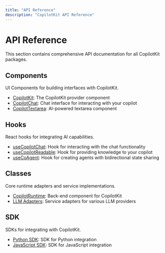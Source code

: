 ```yaml
---
title: "API Reference"
description: "CopilotKit API Reference"
---
```


# API Reference

This section contains comprehensive API documentation for all CopilotKit packages.

## Components

UI Components for building interfaces with CopilotKit.

- [CopilotKit](/reference/components/react-core): The CopilotKit provider component
- [CopilotChat](/reference/components/react-ui): Chat interface for interacting with your copilot
- [CopilotTextarea](/reference/components/react-textarea): AI-powered textarea component

## Hooks

React hooks for integrating AI capabilities.

- [useCopilotChat](/reference/hooks/react-core): Hook for interacting with the chat functionality
- [useCopilotReadable](/reference/hooks/react-core): Hook for providing knowledge to your copilot
- [useCoAgent](/reference/hooks/react-core): Hook for creating agents with bidirectional state sharing

## Classes

Core runtime adapters and service implementations.

- [CopilotRuntime](/reference/classes/runtime): Back-end component for CopilotKit
- [LLM Adapters](/reference/classes/runtime): Service adapters for various LLM providers

## SDK

SDKs for integrating with CopilotKit.

- [Python SDK](/reference/sdk/python): SDK for Python integration
- [JavaScript SDK](/reference/sdk/js): SDK for JavaScript integration
